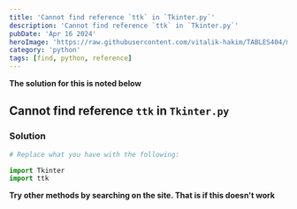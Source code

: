```yaml
---
title: 'Cannot find reference `ttk` in `Tkinter.py`'
description: 'Cannot find reference `ttk` in `Tkinter.py`'
pubDate: 'Apr 16 2024'
heroImage: 'https://raw.githubusercontent.com/vitalik-hakim/TABLES404/main/error_b/python.jpg'
category: 'python'
tags: [find, python, reference]
---
```


**The solution for this is noted below**

## Cannot find reference `ttk` in `Tkinter.py`

### Solution

```python
# Replace what you have with the following:

import Tkinter
import ttk
```

**Try other methods by searching on the site. That is if this doesn't work**
